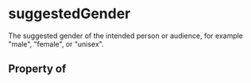   

# suggestedGender

The suggested gender of the intended person or audience, for example "male", "female", or "unisex".

## Property of




